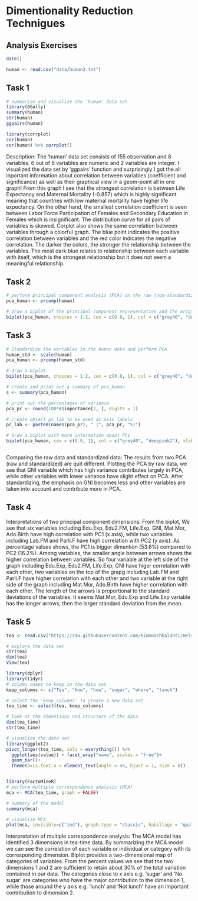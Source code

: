 # Dimentionality Reduction Technigues

## Analysis Exercises

```r
date()
```

```r
human <- read.csv("data/human2.txt")

```

## Task 1

```r
# summarise and visualize the 'human' data set 
library(GGally)
summary(human)
str(human)
ggpairs(human)

library(corrplot)
cor(human)
cor(human) %>% corrplot()


```

Description: 
The 'human' data set consists of 155 observation and 8 variables. 6 out of 8 variables are numeric and 2 variables are integer.
I visualized the data set by 'ggpairs' function and surprisingly I got the all inportant information about correlation between variables (coefficient and significance) as well as their graphical view in a geom-point all in one graph! From this graph I see that the strongest correlation is between Life Expectancy and Maternal Mortality (-0.857) which is highly significant meaning that countries with low maternal mortality have higher life expectancy. On the other hand, the smallest correlation coefficient is seen between Labor Force Participation of Females and Secondary Education in Females which is insignificant. The distribution curve for all pairs of variables is skewed.
Corplot also shows the same correlation between variables through a colorful graph. The blue point indicates the positive correlation between variables and the red color indicates the negative correlation. The darker the colors, the stronger the relationship between the variables. The most dark blue relates to relationship between each variable with itself, which is the strongest relationship but it does not seem a meaningful relationship. 
 

## Task 2

```r

# perform principal component analysis (PCA) on the raw (non-standardized) human data
pca_human <- prcomp(human)

# draw a biplot of the principal component representation and the original variables
biplot(pca_human, choices = 1:2, cex = c(0.8, 1), col = c("grey40", "deeppink2"))

```


## Task 3

```r
# Standardize the variables in the human data and perform PCA
human_std <- scale(human)
pca_human <- prcomp(human_std)

# draw a biplot 
biplot(pca_human, choices = 1:2, cex = c(0.8, 1), col = c("grey40", "deeppink2"))

# create and print out a summary of pca_human
s <- summary(pca_human)

# print out the percentages of variance
pca_pr <- round(100*s$importance[2, ], digits = 1)

# create object pc_lab to be used as axis labels
pc_lab <- paste0(names(pca_pr), " (", pca_pr, "%)")

# draw a biplot with more information about PCs
biplot(pca_human, cex = c(0.8, 1), col = c("grey40", "deeppink2"), xlab = pc_lab[1], ylab = pc_lab[2])



```
Comparing the raw data and standardized data:
The results from two PCA (raw and standardized) are quit different. 
Plotting the PCA by raw data, we see that GNI variable which has high variance contributes largely in PCA, while other variables with lower variance have slight effect on PCA. After standardizing, the emphasis on GNI becomes less and other variables are taken into account and contribute more in PCA. 


## Task 4


Interpretations of two principal component dimensions:
From the biplot, We see that six variables including Edu.Exp, Edu2.FM, Life.Exp, GNI, Mat.Mor, Ado.Birth have high correlation with PC1 (x axis), while two variables including Lab.FM and Parli.F have high correlation with PC2 (y axis). As percentage values shows, the PC1 is bigger dimention (53.6%) compared to PC2 (16.2%). 
Among variables, the smaller angle between arrows shows the higher correlation between variables. So four variable at the left side of the graph including Edu.Exp, Edu2.FM, Life.Exp, GNI have higer correlation with each other, two variables on the top of the grapg including Lab.FM and Parli.F have higher correlation with each other and two variable at the right side of the graph including Mat.Mor, Ado.Birth have higher correlation with each other. 
The length of the arrows is proportional to the standard deviations of the variables. It seems Mat.Mor, Edu.Exp and Life.Exp variable has the longer arrows, then the larger standard deviation from the mean.


## Task 5


```r

tea <- read.csv("https://raw.githubusercontent.com/KimmoVehkalahti/Helsinki-Open-Data-Science/master/datasets/tea.csv", stringsAsFactors = TRUE)

# explore the data set
str(tea)
dim(tea)
View(tea)

library(dplyr)
library(tidyr)
# column names to keep in the data set
keep_columns <- c("Tea", "How", "how", "sugar", "where", "lunch")

# select the 'keep_columns' to create a new data set
tea_time <- select(tea, keep_columns)

# look at the dimentions and structure of the data
dim(tea_time)
str(tea_time)

# visualize the data set
library(ggplot2)
pivot_longer(tea_time, cols = everything()) %>% 
  ggplot(aes(value)) + facet_wrap("name", scales = "free")+
  geom_bar()+
  theme(axis.text.x = element_text(angle = 45, hjust = 1, size = 8))


library(FactoMineR)
# perform multiple correspondence analysis (MCA)
mca <- MCA(tea_time, graph = FALSE)

# summary of the model
summary(mca)

# visualize MCA
plot(mca, invisible=c("ind"), graph.type = "classic", habillage = "quali")


```

Interpretation of multiple correspondence analysis:
The MCA model has identified 3 dimensions in tea-time data. By summarizing the MCA model we can see the correlation of each variable or individual or category with its corresponding dimension.
Biplot provides a two-dimensional map of categories of variables. From the percent values we see that the two dimensions 1 and 2 are sufficient to retain about 30% of the total variation contained in our data.
The categories close to x axis e.g. 'sugar' and 'No sugar' are categories who have the major contribution to the dimension 1, while those around the y axis e.g. 'lunch' and 'Not lunch' have an important contribution to dimension 2. 
